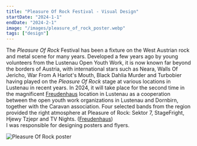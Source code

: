 ---
title: "Pleasure Of Rock Festival - Visual Design"
startDate: "2024-1-1"
endDate: "2024-2-1"
image: "/images/pleasure_of_rock_poster.webp"
tags: ["design"]
---

The *Pleasure Of Rock* Festival has been a fixture on the West Austrian rock and metal scene for many years.
Developed a few years ago by young volunteers from the Lustenau Open Youth Work, it is now known far beyond the borders of Austria, with international stars such as Neara, Walls Of Jericho, War From A Harlot's Mouth, Black Dahlia Murder and Turbobier having played on the *Pleasure Of Rock* stage at various locations in Lustenau in recent years.
In 2024, it will take place for the second time in the magnificent [Freudenhaus](https://freudenhaus.or.at/) location in Lustenau as a cooperation between the open youth work organizations in Lustenau and Dornbirn, together with the Caravan association.
Four selected bands from the region provided the right atmosphere at Pleasure of Rock: Sektor 7, StageFright, Hjewy Tzjepr and TV Nights. ([Freudenhaus](https://freudenhaus.or.at/programm/2024/pleasure-of-rock/))
<br/>I was responsible for designing posters and flyers.

![Pleasure Of Rock poster](/images/pleasure_of_rock_poster.webp)
